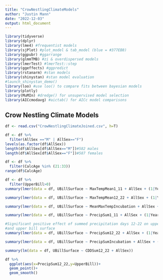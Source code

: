 ```yaml
---
title: "CrowNestlingClimateModels"
author: "Justin Mann"
date: "2022-12-03"
output: html_document
---
```

```r
library(tidyverse)
library(dplyr)
library(lme4) #frequentist models  
library(sjPlot) #plot_model & tab_model (blue = #377EB8)
library(ggpubr) #ggarrange
library(glmmTMB) #zi & overdispersed models
library(lmerTest) #lmerTest::step
library(ggeffects) #ggpredict
library(rstanarm) #stan models
library(shinystan) #stan model evaluation
#launch_shinystan_demo()
library(loo) #use loo() to compare fits between bayesian models
library(plotly)
library(MuMIn) #dredge() for unsupervised model selection
library(AICcmodavg) #aictab() for AICc model comparisons
```


## Crow Nestling Climate Models 


```r
df <- read.csv("CrowNestlingClimateJoined.csv", h=T)
```


```r
df <- df %>%
  filter(AllSex =="M" | AllSex=="F")
levels(as.factor(df$AllSex))
length(df$AllSex[df$AllSex=="M"])#582 males
length(df$AllSex[df$AllSex=="F"])#587 females

df <- df %>% 
  filter(CalcAge %in% (21:33))
range(df$CalcAge)
```

```r
df <- df %>% 
  filter(UpperBill>0)
summary(lmer(data = df, UBillSurface ~ MaxTempMean1_11 + AllSex + (1|Year)))

summary(lmer(data = df, UBillSurface ~ MaxTempMean12_22 + AllSex + (1|Year)))

summary(lmer(data = df, UBillSurface ~ MeanMaxTempIncubation + AllSex + (1|Year)))

summary(lmer(data = df, UBillSurface ~ PrecipSum1_11 + AllSex + (1|Year)))

#Significant positive effect of summed precipitation days 12-22 on upper bill
#and upper bill surface
summary(lmer(data = df, UBillSurface ~ PrecipSum12_22 + AllSex + (1|Year)))

summary(lmer(data = df, UBillSurface ~ PrecipSumIncubation + AllSex + (1|Year)))

summary(lm(data = df, UBillSurface ~ CDDSum12_22 + AllSex))

```


```r
df %>% 
  ggplot(aes(x=PrecipSum12_22,y=UpperBill))+
  geom_point()+
  geom_smooth()
```

